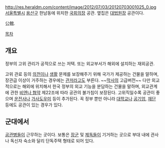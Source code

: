 http://res.heraldm.com/content/image/2012/07/03/20120703001025_0.jpg
[[서울특별시]] [[용산구]] 한남동에 위치한 [[국회의장]] 공관. 옆집은 [[대법원장]] 공관이다.

公館.

[[목차]]
== 개요 ==
정부의 고위 관리가 공적으로 쓰는 저택. 또는 외교부서가 해외에 설치하는 재외공관.

고위 관료 등의 [[의전]]이나 [[생활]] 문제를 보장해주기 위해 국가가 제공하는 건물을 말하며, 장관급 이상이 거주하는 경우에는 [[관저]]라고도 부른다. ~~[[막사]]의 고급버전~~ 다만 외교적으로는 해외에 위치해서 한국 정부의 외교 기능을 분담하는 건물을 말하며, 외교관계에 관한 [[비엔나 협약]] 제22조에 따라 공관의 불가침이 보장된다. 고위직일수록 공관이 좋으며 [[운전사]]나 [[가사도우미]] 등이 추가된다. 꼭 정부 뿐만 아니라 [[대학교]]나 [[공기업]], [[재단]] 등에도 공관이 있는 경우가 있다.

== 군대에서 ==
[[공관병]]들이 근무하는 곳이다. 보통은 [[장군]] 및 [[제독]]들이 기거하는 곳으로 부대 내에 관사나 독신자 숙소와 달리 단독주택 형태로 되어 있다.
